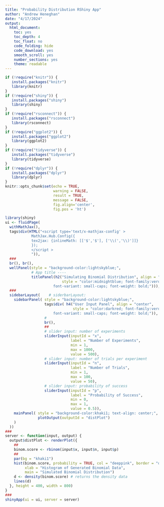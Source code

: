 ---
title: "Probability Distribution RShiny App"
author: "Andrew Heneghan"
date: "4/17/2024"
output: 
  html_document: 
    toc: yes
    toc_depth: 4
    toc_float: no
    code_folding: hide
    code_download: yes
    smooth_scroll: yes
    number_sections: yes
    theme: readable
---
      
<style type="text/css">
div#TOC li {
    list-style:none;
    background-image:none;
    background-repeat:none;
    background-position:0;
}
h1.title {
  font-size: 24px;
  color: DarkRed;
  text-align: center;
}
h4.author { 
  /* Header 4 - and the author and data headers use this too  */
  font-size: 18px;
  font-family: "Times New Roman", Times, serif;
  color: DarkRed;
  text-align: center;
}
h4.date { 
  /* Header 4 - and the author and data headers use this too  */
  font-size: 18px;
  font-family: "Times New Roman", Times, serif;
  color: DarkBlue;
  text-align: center;
}
h1 { 
    /* Header 3 - and the author and data headers use this too  */
    font-size: 22px;
    font-family: "Times New Roman", Times, serif;
    color: darkred;
    text-align: center;
}
h2 { 
    /* Header 3 - and the author and data headers use this too  */
    font-size: 18px;
    font-family: "Times New Roman", Times, serif;
    color: navy;
    text-align: left;
}
h3 { 
    /* Header 3 - and the author and data headers use this too  */
    font-size: 15px;
    font-family: "Times New Roman", Times, serif;
    color: darkred;
    font-face: bold;
    text-align: left;
}
h4 { 
    /* Header 4 - and the author and data headers use this too  */
    font-size: 18px;
    font-family: "Times New Roman", Times, serif;
    color: darkred;
    text-align: left;
}
   /* center maps using chunk option: fig.align='center' */
.html-widget {
    margin: auto;
}
</style>

```{r setup, include=FALSE}
if (!require("knitr")) {
   install.packages("knitr")
   library(knitr)
}
if (!require("shiny")) {
   install.packages("shiny")
   library(shiny)
}
if (!require("rsconnect")) {
   install.packages("rsconnect")
   library(rsconnect)
}
if (!require("ggplot2")) {
   install.packages("ggplot2")
   library(ggplot2)
}
if (!require("tidyverse")) {
   install.packages("tidyverse")
   library(tidyverse)
}
if (!require("dplyr")) {
   install.packages("dplyr")
   library(dplyr)
}
knitr::opts_chunk$set(echo = TRUE,       
                      warning = FALSE,   
                      result = TRUE,   
                      message = FALSE,
                      fig.align='center', 
                      fig.pos = 'ht')
```

```{r}
library(shiny)
ui <- fluidPage(
  withMathJax(),
  tags$div(HTML("<script type='text/x-mathjax-config' >
            MathJax.Hub.Config({
            tex2jax: {inlineMath: [['$','$'], ['\\(','\\)']]}
            });
            </script >
            ")),
  ### 
  br(), br(), 
  wellPanel(style = "background-color:lightskyblue;",  
            # App title ----
            titlePanel(h2("Simulating Binomial Distribution", align = "center",
                          style = "color:midnightblue; font-family:verdana; 
                      font-variant: small-caps; font-weight: bold;"))),
  ###
  sidebarLayout(    # siderbarLayout:       
    sidebarPanel( style = "background-color:lightskyblue;", 
                  tags$div( h4("User Input Panel", align = "center",
                               style = "color:darkred; font-family:verdana; 
                      font-variant: small-caps; font-weight: bold;")),
                  #
                  br(),
                  ##
                  # slider input: number of experiments
                  sliderInput(inputId = "x",
                              label = "Number of Experiments",
                              min = 1,
                              max = 1000,
                              value = 500),
                  # slider input: number of trials per experiment
                  sliderInput(inputId = "n",
                              label = "Number of Trials",
                              min = 1,
                              max = 100,
                              value = 50),
                  # slider input: probability of success
                  sliderInput(inputId = "p",
                              label = "Probability of Success",
                              min = 0,
                              max = 1,
                              value = 0.5)),
    mainPanel( style = "background-color:khaki1; text-align: center;", 
               plotOutput(outputId = "distPlot")
    )
  ))
###
server <- function(input, output) {
  output$distPlot <- renderPlot({
    ##
    binom.score <- rbinom(input$x, input$n, input$p)
    ##
    par(bg = "khaki1")
    hist(binom.score, probability = TRUE, col = "deeppink", border = "darkgreen",
         xlab = "Histogram of Generated Binomial Data",
         main = "Simulated Binomial Distribution")
    d <- density(binom.score) # returns the density data
    lines(d)
  }, height = 400, width = 800)
}
###
shinyApp(ui = ui, server = server)
```




